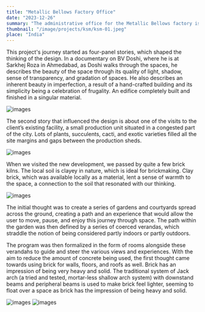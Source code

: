 ```yaml
---
title: "Metallic Bellows Factory Office"
date: "2023-12-26"
summary: "The administrative office for the Metallic Bellows factory is located on a site of around 16,000 sqm at Vallam, Sriperumbudur. The proposed office is built to the north of the existing manufacturing factory facing the road. The single-story brick-covered structure has glazed office rooms adjacent to gardens with wide brick paved walkways connecting the various spaces."
thumbnail: "/image/projects/ksm/ksm-01.jpeg"
place: "India"
---
```


This project's journey started as four-panel stories, which shaped the thinking of the design. In a documentary on BV Doshi, where he is at Sarkhej Roza in Ahmedabad, as Doshi walks through the spaces, he describes the beauty of the space through its quality of light, shadow, sense of transparency, and gradation of spaces. He also describes an inherent beauty in imperfection, a result of a hand-crafted building and its simplicity being a celebration of frugality. An edifice completely built and finished in a singular material.

![images](/image/projects/ksm/ksm-02.jpeg)

The second story that influenced the design is about one of the visits to the client’s existing facility, a small production unit situated in a congested part of the city. Lots of plants, succulents, cacti, and exotic varieties filled all the site margins and gaps between the production sheds.

![images](/image/projects/ksm/ksm-03.jpeg)

When we visited the new development, we passed by quite a few brick kilns. The local soil is clayey in nature, which is ideal for brickmaking. Clay brick, which was available locally as a material, lent a sense of warmth to the space, a connection to the soil that resonated with our thinking.

![images](/image/projects/ksm/ksm-05.jpeg)

The initial thought was to create a series of gardens and courtyards spread across the ground, creating a path and an experience that would allow the user to move, pause, and enjoy this journey through space. The path within the garden was then defined by a series of coerced verandas, which straddle the notion of being considered partly indoors or partly outdoors.

The program was then formalized in the form of rooms alongside these verandahs to guide and steer the various views and experiences. With the aim to reduce the amount of concrete being used, the first thought came towards using brick for walls, floors, and roofs as well. Brick has an impression of being very heavy and solid. The traditional system of Jack arch (a tried and tested, mortar-less shallow arch system) with downstand beams and peripheral beams is used to make brick feel lighter, seeming to float over a space as brick has the impression of being heavy and solid.

![images](/image/projects/ksm/ksm-04.jpeg)
![images](/image/projects/ksm/ksm-06.jpeg)

